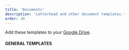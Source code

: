```yaml
---
title: 'Documents'
description: 'Letterhead and other document templates.'
order: 30
---
```



Add these templates to your [Google Drive](https://drive.google.com/open?id=0B1SRJOp79V4lcGRTTG9NNHpGRUk).

#### GENERAL TEMPLATES

<Grid columns="repeat( auto-fit, minmax(200px, 1fr) )" autoRows="auto" gap="1rem">
    <CardAsset letter title="Default Cover" preview="/images/templates/thumbnails/doc-default.png" link="https://fonts.google.com/specimen/Source+Sans+Pro"/>
	<CardAsset letter title="Document Sans Cover" preview="/images/templates/thumbnails/doc-coverless.png" link="https://fonts.google.com/specimen/Source+Han+Sans"/>
	<CardAsset letter title="Letterhead" preview="/images/templates/thumbnails/doc-letterhead.png" link="https://fonts.google.com/specimen/Source+Han+Sans"/>
	<CardAsset letter title="Training" preview="/images/templates/thumbnails/doc-training.png" link="https://fonts.google.com/specimen/Source+Han+Sans"/>
</Grid>

<br />
<br />
